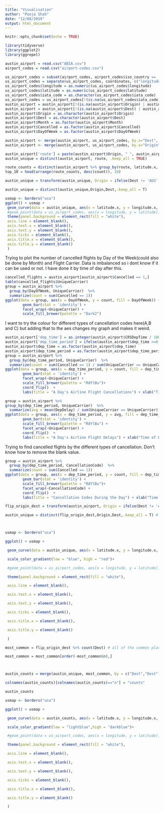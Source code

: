 ---
title: "Visualisation"
author: "Pooja Shah"
date: "12/08/2019"
output: html_document
---

```{r setup, include=FALSE}
knitr::opts_chunk$set(echo = TRUE)
```

```{r}
library(tidyverse)
library(ggplot2)
library(ggrepel)
```

```{r}
austin_airport = read.csv("ABIA.csv")
airport_codes = read.csv("airport-codes.csv")
```

```{r}
us_airport_codes = subset(airport_codes, airport_codes$iso_country == 'US', select = c(iata_code, coordinates))
us_airport_codes = separate(us_airport_codes, coordinates, c("longitude", "latitude"), sep = ", ")
us_airport_codes$longitude = as.numeric(us_airport_codes$longitude)
us_airport_codes$latitude = as.numeric(us_airport_codes$latitude)
us_airport_codes$iata_code = as.character(us_airport_codes$iata_code)
us_airport_codes = us_airport_codes[!(is.na(us_airport_codes$iata_code) | us_airport_codes$iata_code == ""), ]
austin_airport = austin_airport[!(is.na(austin_airport$Origin) | austin_airport$Origin == ""), ]
austin_airport = austin_airport[!(is.na(austin_airport$Dest) | austin_airport$Dest == ""), ]
austin_airport$Origin = as.character(austin_airport$Origin)
austin_airport$Dest = as.character(austin_airport$Dest)
austin_airport$Month = as.factor(austin_airport$Month)
austin_airport$Cancelled = as.factor(austin_airport$Cancelled)
austin_airport$DayOfWeek = as.factor(austin_airport$DayOfWeek)
```

```{r}
austin_airport <- merge(austin_airport, us_airport_codes, by.x="Dest", by.y="iata_code")
austin_airport <- merge(austin_airport, us_airport_codes, by.x="Origin", by.y="iata_code")
```

```{r}
austin_airport['route'] = paste(austin_airport$Origin, " ", austin_airport$Dest)
austin_unique = distinct(austin_airport, route, .keep_all = TRUE)
```

```{r}
route_counts = distinct(austin_airport %>% group_by(route, latitude.x, latitude.y, longitude.x, longitude.y) %>% summarise(count = n())) 
top_10 = head(arrange(route_counts, desc(count)), 10)
```

```{r}
austin_unique = transform(austin_unique, Origin = ifelse(Dest != 'AUS', Origin, Dest), Dest = ifelse(Dest != 'AUS', Dest,Origin))

austin_unique = distinct(austin_unique,Origin,Dest,.keep_all = T)
```

```{r}
usmap <- borders("usa") 
ggplot() + usmap + 
 geom_curve(data = austin_unique, aes(x = latitude.x, y = longitude.x, xend = latitude.y, yend = longitude.y)) + 
 #geom_point(data = us_airport_codes, aes(x = longitude, y = latitude), ) + 
 theme(panel.background = element_rect(fill = "white"), 
 axis.line = element_blank(),
 axis.text.x = element_blank(),
 axis.text.y = element_blank(),
 axis.ticks = element_blank(),
 axis.title.x = element_blank(),
 axis.title.y = element_blank()
 )
```

Trying to plot the number of cancelled flights by Day of the Week(could also be done by Month) and Flight Carrier. Data is imbalanced so i dont know if it can be used or not. I have done it by time of day after this.
```{r}
cancelled_flights = austin_airport[austin_airport$Cancelled == 1,]
table(cancelled_flights$UniqueCarrier)
group = austin_airport %>%
  group_by(DayOfWeek, UniqueCarrier)  %>% 
  summarize(count = sum(Cancelled == 1))
ggplot(data = group, aes(x = DayOfWeek, y = count, fill = DayOfWeek)) +
        geom_bar(stat = 'identity') + 
        facet_wrap(~UniqueCarrier) +
        scale_fill_brewer(palette = "Dark2")
```
I want to try the colour for different types of cancellation codes here(A,B and C) but adding that to the aes changes my graph and makes it weird.
```{r}
austin_airport['dep_time'] = as.integer(austin_airport$CRSDepTime / 100)
austin_airport['dep_time_period'] = ifelse(austin_airport$dep_time >=0 & austin_airport$dep_time < 12, 'Morning', ifelse(austin_airport$dep_time >= 12 & austin_airport$dep_time < 16, 'Afternoon', ifelse(austin_airport$dep_time >=14 & austin_airport$dep_time < 20, 'Evening', 'Night')))                  
austin_airport$dep_time = as.factor(austin_airport$dep_time)
austin_airport$dep_time_period = as.factor(austin_airport$dep_time_period)
group = austin_airport %>%
  group_by(dep_time_period, UniqueCarrier)  %>% 
  summarize(count = sum(Cancelled == 1) / sum(UniqueCarrier == UniqueCarrier))
ggplot(data = group, aes(x = dep_time_period, y = count, fill = dep_time_period)) +
        geom_bar(stat = 'identity') + 
        facet_wrap(~UniqueCarrier) + 
        scale_fill_brewer(palette = "RdYlBu")+
        coord_flip()  +
        labs(title = "A Day's Airline Flight Cancellations") + xlab("Time of Day") + ylab("Percentage of Flights Cancelled")
```
```{r}
group = austin_airport %>%
group_by(dep_time_period, UniqueCarrier)  %>% 
  summarize(avg = mean(DepDelay) / sum(UniqueCarrier == UniqueCarrier))
ggplot(data = group, aes(x = dep_time_period, y = avg, fill = dep_time_period)) +
        geom_bar(stat = 'identity') + 
        scale_fill_brewer(palette = "RdYlBu") +
        facet_wrap(~UniqueCarrier) + 
        coord_flip()  +
        labs(title = "A Day's Airline Flight Delays") + xlab("Time of Day") + ylab("Percentage of Flights Delayed")
```
Trying to find cancelled flights by the different types of cancellation. Don't know how to remove the blank value.
```{r}
group = austin_airport %>%
  group_by(dep_time_period, CancellationCode)  %>% 
  summarize(count = sum(Cancelled == 1))
ggplot(data = group, aes(x = dep_time_period, y = count, fill = dep_time_period)) +
        geom_bar(stat = 'identity') +
        scale_fill_brewer(palette = "RdYlBu")+
        facet_wrap(~CancellationCode) + 
        coord_flip()  +
        labs(title = "Cancellation Codes During the Day") + xlab("Time of Day") + ylab("Number of Cancelled Flights")
```

```{r}

flip_origin_dest = transform(austin_airport, Origin = ifelse(Dest != 'AUS', Origin, Dest), Dest = ifelse(Dest != 'AUS', Dest,Origin)) # simply changes all the origins to be austin; doesn't change the rest of the dataset

austin_unique = distinct(flip_origin_dest,Origin,Dest,.keep_all = T) # drops duplicates



usmap <- borders("usa") 

ggplot() + usmap + 

 geom_curve(data = austin_unique, aes(x = latitude.x, y = longitude.x, xend = latitude.y, yend = longitude.y, colour = DepDelay)) +

 scale_color_gradient(low = "blue", high = "red")+

 #geom_point(data = us_airport_codes, aes(x = longitude, y = latitude), ) + 

 theme(panel.background = element_rect(fill = "white"), 

 axis.line = element_blank(),

 axis.text.x = element_blank(),

 axis.text.y = element_blank(),

 axis.ticks = element_blank(),

 axis.title.x = element_blank(),

 axis.title.y = element_blank()

 )

```



```{r}

most_common = flip_origin_dest %>% count(Dest) # all of the common places to fly to/from

most_common = most_common[order(-most_common$n),]



austin_counts = merge(austin_unique, most_common, by = c("Dest","Dest"))

colnames(austin_counts)[colnames(austin_counts)=="n"] = "counts"

austin_counts

```



```{r}

usmap <- borders("usa") 

ggplot() + usmap + 

 geom_curve(data = austin_counts, aes(x = latitude.x, y = longitude.x, xend = latitude.y, yend = longitude.y, colour = counts)) +

 scale_color_gradient(low = "lightblue",high = "darkblue")+

 #geom_point(data = us_airport_codes, aes(x = longitude, y = latitude), ) + 

 theme(panel.background = element_rect(fill = "white"), 

 axis.line = element_blank(),

 axis.text.x = element_blank(),

 axis.text.y = element_blank(),

 axis.ticks = element_blank(),

 axis.title.x = element_blank(),

 axis.title.y = element_blank()

 )

```

